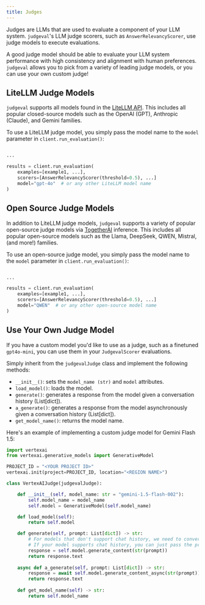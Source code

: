 ```yaml
---
title: Judges
---
```


Judges are LLMs that are used to evaluate a component of your LLM system. `judgeval`'s LLM judge scorers, such as 
`AnswerRelevancyScorer`, use judge models to execute evaluations.

A good judge model should be able to evaluate your LLM system performance with high consistency and alignment with human preferences. 
`judgeval` allows you to pick from a variety of leading judge models, or you can use your own custom judge!


## LiteLLM Judge Models
`judgeval` supports all models found in the [LiteLLM API](https://docs.litellm.ai/docs/providers). 
This includes all popular closed-source models such as the OpenAI (GPT), Anthropic (Claude), and Gemini families. 

To use a LiteLLM judge model, you simply pass the model name to the `model` parameter in `client.run_evaluation()`:

```python judge.py

...

results = client.run_evaluation(
    examples=[example1, ...],
    scorers=[AnswerRelevancyScorer(threshold=0.5), ...]
    model="gpt-4o"  # or any other LiteLLM model name
)
```

## Open Source Judge Models

In addition to LiteLLM judge models, `judgeval` supports a variety of popular open-source judge models via [TogetherAI](https://together.ai/) inference. 
This includes all popular open-source models such as the Llama, DeepSeek, QWEN, Mistral, (and more!) families.

To use an open-source judge model, you simply pass the model name to the `model` parameter in `client.run_evaluation()`:

```python judge.py

...

results = client.run_evaluation(
    examples=[example1, ...],
    scorers=[AnswerRelevancyScorer(threshold=0.5), ...]
    model="QWEN"  # or any other open-source model name
)
```

## Use Your Own Judge Model

If you have a custom model you'd like to use as a judge, such as a finetuned `gpt4o-mini`, you can use them in your `JudgevalScorer` evaluations.

Simply inherit from the `judgevalJudge` class and implement the following methods:
- `__init__()`: sets the `model_name (str)` and `model` attributes.
- `load_model()`: loads the model.
- `generate()`: generates a response from the model given a conversation history (List[dict]).
- `a_generate()`: generates a response from the model asynchronously given a conversation history (List[dict]).
- `get_model_name()`: returns the model name.

Here's an example of implementing a custom judge model for Gemini Flash 1.5:

```python gemini_judge.py 
import vertexai
from vertexai.generative_models import GenerativeModel

PROJECT_ID = "<YOUR PROJECT ID>"
vertexai.init(project=PROJECT_ID, location="<REGION NAME>")

class VertexAIJudge(judgevalJudge):

    def __init__(self, model_name: str = "gemini-1.5-flash-002"):
        self.model_name = model_name
        self.model = GenerativeModel(self.model_name)

    def load_model(self):
        return self.model

    def generate(self, prompt: List[dict]) -> str:
        # For models that don't support chat history, we need to convert to string
        # If your model supports chat history, you can just pass the prompt directly
        response = self.model.generate_content(str(prompt))
        return response.text
    
    async def a_generate(self, prompt: List[dict]) -> str:
        response = await self.model.generate_content_async(str(prompt))
        return response.text
    
    def get_model_name(self) -> str:
        return self.model_name
```
